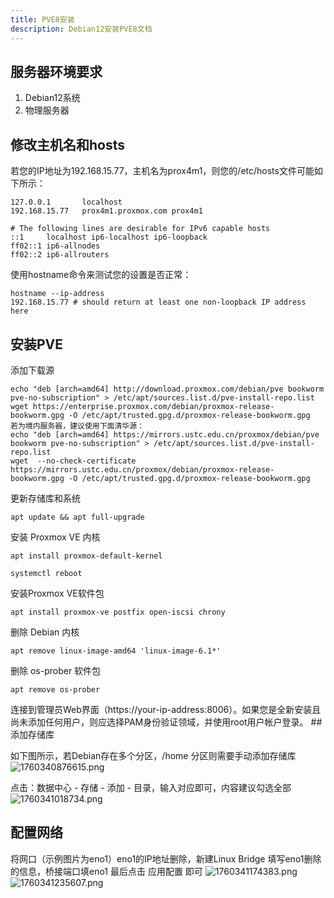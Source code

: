 ```yaml
---
title: PVE8安装
description: Debian12安装PVE8文档
---
```

## 服务器环境要求
1. Debian12系统
2. 物理服务器

## 修改主机名和hosts

若您的IP地址为192.168.15.77，主机名为prox4m1，则您的/etc/hosts文件可能如下所示：
```
127.0.0.1       localhost
192.168.15.77   prox4m1.proxmox.com prox4m1

# The following lines are desirable for IPv6 capable hosts
::1     localhost ip6-localhost ip6-loopback
ff02::1 ip6-allnodes
ff02::2 ip6-allrouters
```
使用hostname命令来测试您的设置是否正常：
```
hostname --ip-address
192.168.15.77 # should return at least one non-loopback IP address here
```

## 安装PVE

添加下载源
```
echo "deb [arch=amd64] http://download.proxmox.com/debian/pve bookworm pve-no-subscription" > /etc/apt/sources.list.d/pve-install-repo.list
wget https://enterprise.proxmox.com/debian/proxmox-release-bookworm.gpg -O /etc/apt/trusted.gpg.d/proxmox-release-bookworm.gpg 
若为境内服务器，建议使用下面清华源：
echo "deb [arch=amd64] https://mirrors.ustc.edu.cn/proxmox/debian/pve bookworm pve-no-subscription" > /etc/apt/sources.list.d/pve-install-repo.list
wget  --no-check-certificate https://mirrors.ustc.edu.cn/proxmox/debian/proxmox-release-bookworm.gpg -O /etc/apt/trusted.gpg.d/proxmox-release-bookworm.gpg
```

更新存储库和系统
```
apt update && apt full-upgrade
```

安装 Proxmox VE 内核
```
apt install proxmox-default-kernel

systemctl reboot
```

安装Proxmox VE软件包
```
apt install proxmox-ve postfix open-iscsi chrony
```

删除 Debian 内核
```
apt remove linux-image-amd64 'linux-image-6.1*'
```

删除 os-prober 软件包
```
apt remove os-prober
```
<Callout>
连接到管理员Web界面（https://your-ip-address:8006）。如果您是全新安装且尚未添加任何用户，则应选择PAM身份验证领域，并使用root用户帐户登录。
</Callout>
## 添加存储库

<Callout>如下图所示，若Debian存在多个分区，/home 分区则需要手动添加存储库</Callout>
<img src="https://img.xwyue.com/i/2025/10/13/68ecab8dd2ca8.png" alt="1760340876615.png" title="1760340876615.png" />

<Callout>点击：数据中心 - 存储 - 添加 - 目录，输入对应即可，内容建议勾选全部</Callout>
<img src="https://img.xwyue.com/i/2025/10/13/68ecac1ca12da.png" alt="1760341018734.png" title="1760341018734.png" />

## 配置网络
<Callout>
将网口（示例图片为eno1）eno1的IP地址删除，新建Linux Bridge 填写eno1删除的信息，桥接端口填eno1
最后点击 应用配置 即可
</Callout>
<img src="https://img.xwyue.com/i/2025/10/13/68ecacb810d59.png" alt="1760341174383.png" title="1760341174383.png" />
<img src="https://img.xwyue.com/i/2025/10/13/68ecacf53c5d0.png" alt="1760341235607.png" title="1760341235607.png" />